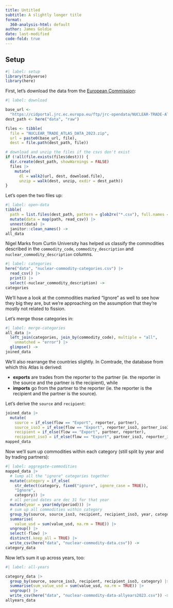 ```yaml
---
title: Untitled
subtitle: A slightly longer title
format:
  360-analysis-html: default
author: James Goldie
date: last-modified
code-fold: true
---
```


## Setup

```r
#| label: setup
library(tidyverse)
library(here)
```

First, let's download the data from the [European Commission](https://data.jrc.ec.europa.eu/collection/id-00366):

```r
#| label: download

base_url <-
  "https://cidportal.jrc.ec.europa.eu/ftp/jrc-opendata/NUCLEAR-TRADE-ATLAS/"
dest_path <- here("data", "raw")

files <- tibble(
  file = "NUCLEAR_TRADE_ATLAS_DATA_2023.zip",
  url = paste0(base_url, file),
  dest = file.path(dest_path, file))

# download and unzip the files if the csvs don't exist
if (!all(file.exists(files$dest))) {
  dir.create(dest_path, showWarnings = FALSE)
  files |>
    mutate(
      dl = walk2(url, dest, download.file),
      unzip = walk(dest, unzip, exdir = dest_path))
}
```

Let's open the two files up:

```r
#| label: open-data
tibble(
  path = list.files(dest_path, pattern = glob2rx("*.csv"), full.names = TRUE)) |>
  mutate(data = map(path, read_csv)) |>
  unnest(data) |>
  janitor::clean_names() ->
all_data
```

Nigel Marks from Curtin University has helped us classify the commodities described in the `commodity_code`, `commodity_description` and `nuclear_commodity_description` columns.

```r
#| label: categories
here("data", "nuclear-commodity-categories.csv") |>
  read_csv() |>
  print() |>
  select(-nuclear_commodity_description) ->
categories
```

We'll have a look at the commodities marked "Ignore" as well to see how they big they are, but we're approaching on the assumption that they're mostly not related to fission.

Let's merge those categories in:

```r
#| label: merge-categories
all_data |>
  left_join(categories, join_by(commodity_code), multiple = "all",
    unmatched = "error") |>
  glimpse() ->
joined_data
```

We'll also rearrange the countries slightly. In Comtrade, the database from which this Atlas is derived:

- **exports** are trades from the reporter to the partner (ie. the reporter in the source and the partner is the recipient), while
- **imports** go from the partner to the reporter (ie. the reporter is the recipient and the partner is the source).

Let's derive the `source` and `recipient`:

```r
joined_data |>
  mutate(
    source = if_else(flow == "Export", reporter, partner),
    source_iso3 = if_else(flow == "Export", reporter_iso3, partner_iso3),
    recipient = if_else(flow == "Export", partner, reporter),
    recipient_iso3 = if_else(flow == "Export", partner_iso3, reporter_iso3)) ->
mapped_data
```

Now we'll sum up commodities within each category (still split by year and by trading partners):

```r
#| label: aggregate-commodities
mapped_data |>
  # lump all the "ignore" categories together
  mutate(category = if_else(
    str_detect(category, fixed("ignore", ignore_case = TRUE)),
    "Ignore",
    category)) |>
  # all period dates are dec 31 for that year
  mutate(year = year(mdy(period))) |>
  # sum up all commodities within category
  group_by(source, source_iso3, recipient, recipient_iso3, year, category, flow) |>
  summarise(
    value_usd = sum(value_usd, na.rm = TRUE)) |>
  ungroup() |>
  select(-flow) |>
  distinct(.keep_all = TRUE) |>
  write_csv(here("data", "nuclear-commodity-data.csv")) ->
category_data
```

Now let's sum it up across years, too:

```r
#| label: all-years

category_data |>
  group_by(source, source_iso3, recipient, recipient_iso3, category) |>
  summarise(sum_value_usd = sum(value_usd, na.rm = TRUE)) |>
  ungroup() |>
  write_csv(here("data", "nuclear-commodity-data-allyears2023.csv")) ->
allyears_data
```

